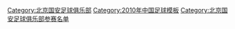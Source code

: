 {{Football squad with groups
|name=2010年中超分类名单北京
|bgcolor=#008030
|bordercolor=#F8F000
|textcolor=#F8F8F8
|title=[[北京国安足球俱乐部|<span style="color:#F8F8F8">北京国安</span>]] — [[2010年中国足球超级联赛|<span style="color:#F8F8F8">2010年</span>]][[中国足球超级联赛|<span style="color:#F8F8F8">中超联赛</span>]]第 5 名
|group1=全年参赛球员
|list1=<div>
{{Football squad2 player|no=1|name=[[张思鹏]]}}
{{Football squad2 player|no=2|name=[[郎征]]}}
{{Football squad2 player|no=3|name=[[吴昊 (足球运动员)|吴昊]]}}
{{Football squad2 player|no=4|name=[[周挺]]}}
{{Football squad2 player|no=5|name={{flagicon|CRO}} [[达科·马季奇|-{zh-hans:马季奇;zh-hk:馬迪}-]]}}
{{Football squad2 player|no=6|name=[[徐亮]]}}
{{Football squad2 player|no=7|name=[[王长庆]]}}
{{Football squad2 player|no=8|name=[[杨昊 (足球运动员)|杨昊]]}}
{{Football squad2 player|no=9|name=[[杜文辉]]}}
{{Football squad2 player|no=11|name=[[阎相闯|闫相闯]]}}
{{Football squad2 player|no=12|name=[[侯森]]}}
{{Football squad2 player|no=13|name=[[徐云龙]]}}
{{Football squad2 player|no=15|name=[[陶伟 (1978年)|陶伟]]}}
{{Football squad2 player|no=16|name=[[黄博文]]}}
{{Football squad2 player|no=17|name=[[王珂 (足球运动员)|王珂]]}}
{{Football squad2 player|no=18|name=[[路姜]]}}
{{Football squad2 player|no=19|name=[[王晓龙 (1986年)|王晓龙]]}}
{{Football squad2 player|no=20|name=[[张辛昕]]}}
{{Football squad2 player|no=21|name=[[姚爽]]}}
{{Football squad2 player|no=22|name=[[杨智]]}}
{{Football squad2 player|no=23|name={{flagicon|AUS}} [[瑞恩·格里菲斯|-{zh-hans:瑞恩·格里菲斯;zh-hk:賴恩·基菲夫斯}-]]}}
{{Football squad2 player|no=24|name=[[杨运]]}}
{{Football squad2 player|no=25|name=[[薛飞 (1987年)|薛飞]]}}
{{Football squad2 player|no=28|name=[[祝一帆]]}}
{{Football squad2 player|no=29|name={{flagicon|AUS}} [[乔尔·格里菲斯|-{zh-hans:乔尔·格里菲斯;zh-hk:祖爾·基菲夫斯}-]]}}
{{Football squad2 player|no=30|name=[[张永海 (1979年)|张永海]]}}
{{Football squad2 player|no=31|name=[[胡崎岭]]}}
{{Football squad2 player|no=33|name={{flagicon|SCO}} [[莫莱斯·罗斯|罗斯]]}}
</div>
|group2=夏季转入球员
|list2=<div>
{{Football squad2 player|no=14|name=[[谭天澄]]}}
{{Football squad2 player|no=26|name=[[杨鹏程]]}}
{{Football squad2 player|no=27|name=[[张稀哲]]}}
{{Football squad2 player|no=34|name=[[文博]]}}
{{Football squad2 player|no=35|name={{flagicon|HON}} [[沃尔特·马丁内斯|-{zh-hans:马丁内斯;zh-hk:馬天尼斯}-]]}}
{{Football squad2 player|no=36|name=[[勾术亮]]}}
{{Football squad2 player|no=37|name=[[韩伟辰]]}}
{{Football squad2 player|no=38|name=[[张俊哲]]}}
{{Football squad2 player|no=39|name=[[李翰博]]}}
{{Football squad2 player|no=40|name=[[蒋志良]]}}
</div>
|group3=夏季转出球员
|list3=<div>
{{Football squad2 player|no=10|name={{flagicon|BRA}} [[埃里瓦尔多·安东尼奥·萨拉伊瓦|-{zh-hans:奥托;zh-hk:奧圖}-]]}}
{{Football squad2 player|no=32|name=[[于洋 (1989年)|于洋]]}}
</div>
|group4=主教练
|list4=[[洪元硕]]<small> (至第 23 轮) </small>；[[魏克兴]]
}}
<noinclude>
{{DEFAULTSORT:Beijing Guo'an F.C. Squad 2010}}
[[Category:北京国安足球俱乐部]]
[[Category:2010年中国足球模板]]
[[Category:北京国安足球俱乐部参赛名单]]
</noinclude>